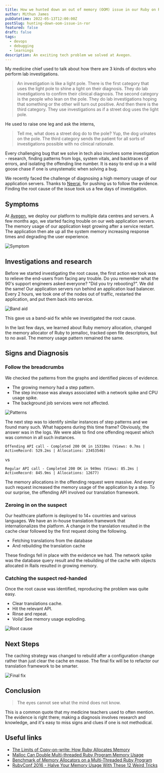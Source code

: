 ```yaml
---
title: How we hunted down an out of memory (OOM) issue in our Ruby on Rails Application servers
author: Mithun James
pubDatetime: 2022-05-13T12:00:00Z
postSlug: hunting-down-oom-issue-in-ror
featured: false
draft: false
tags:
  - devops
  - debugging
  - learnings
description: An exciting tech problem we solved at Avegen.  
---
```


My medicine chief used to talk about how there are 3 kinds of doctors who perform lab investigations.

> An investigation is like a light pole. There is the first category that uses the light pole to shine a light on their diagnosis. They do lab investigations to confirm their clinical diagnosis. The second category is the people who lean on the pole. They do lab investigations hoping that something or the other will turn out positive. And then there is the third category. They use investigations as if a street dog uses the light pole.

He used to raise one leg and ask the interns, 

> Tell me, what does a street dog do to the pole? Yup, the dog urinates on the pole. The third category sends the patient for all sorts of investigations possible with no clinical rationale.

Every challenging bug that we solve in tech also involves some investigation - research, finding patterns from logs, system vitals, and backtraces of errors, and isolating the offending line number. It is easy to end up in a wild goose chase if one is unsystematic when solving a bug.

We recently faced the challenge of diagnosing a high memory usage of our application servers. Thanks to <a href="https://www.linkedin.com/in/neeraj-apte-9014451" target="_blank">Neeraj</a>, for pushing us to follow the evidence. Finding the root cause of the issue took us a few days of investigation.

## Symptoms

At <a href="https://www.linkedin.com/company/avegen" target="_blank">Avegen</a>, we deploy our platform to multiple data centres and servers. A few months ago, we started facing trouble on our web application servers. The memory usage of our application kept growing after a service restart. The application then ate up all the system memory increasing response times and degrading the user experience.

![Symptom](/assets/oom/symptom.png "Symptom")

## Investigations and research

Before we started investigating the root cause, the first action we took was to relieve the end-users from facing any trouble. Do you remember what the 90's support engineers asked everyone? "Did you try rebooting?". We did the same! Our application servers run behind an application load balancer. Every 2 hours, we took one of the nodes out of traffic, restarted the application, and put them back into service.

![Band aid](/assets/oom/bandaid.png "Band aid")

This gave us a band-aid fix while we investigated the root cause.

In the last few days, we learned about Ruby memory allocation, changed the memory allocator of Ruby to jemalloc, tracked open file descriptors, but to no avail. The memory usage pattern remained the same.

## Signs and Diagnosis

### Follow the breadcrumbs

We checked the patterns from the graphs and identified pieces of evidence.

- The growing memory had a step pattern.
- The step increase was always associated with a network spike and CPU usage spike.
- The background job services were not affected.

![Patterns](/assets/oom/patterns.png "Patterns")

The next step was to identify similar instances of step patterns and we found many such. What happens during this time frame? Obviously, the answer was in the logs. We were able to find one offending request which was common in all such instances.

`Offending API call - Completed 200 OK in 15310ms (Views: 0.7ms | ActiveRecord: 529.2ms | Allocations: 23453546)`

vs

`Regular API call - Completed 200 OK in 949ms (Views: 85.2ms | ActiveRecord: 845.9ms | Allocations: 12677)`

The memory allocations in the offending request were massive. And every such request increased the memory usage of the application by a step. To our surprise, the offending API involved our translation framework.

### Zeroing in on the suspect

Our healthcare platform is deployed to 14+ countries and various languages. We have an in-house translation framework that internationalizes the platform. A change in the translation resulted in the cache clear followed by the first request doing the following.

- Fetching translations from the database
- And rebuilding the translation cache

These findings fell in place with the evidence we had. The network spike was the database query result and the rebuilding of the cache with objects allocated in Rails resulted in growing memory.

### Catching the suspect red-handed

Once the root cause was identified, reproducing the problem was quite easy.

- Clear translations cache.
- Hit the relevant API.
- Rinse and repeat.
- Voila! See memory usage exploding.

![Root cause](/assets/oom/rootcause.jpg "Root cause")

## Next Steps

The caching strategy was changed to rebuild after a configuration change rather than just clear the cache en masse. The final fix will be to refactor our translation framework to be smarter.

![Final fix](/assets/oom/fix.png "Final fix")

## Conclusion

> The eyes cannot see what the mind does not know. 

This is a common quote that my medicine teachers used to often mention. The evidence is right there; making a diagnosis involves research and knowledge, and it's easy to miss signs and clues if one is not methodical. 

## Useful links

- <a href="https://brandur.org/ruby-memory" target="_blank">The Limits of Copy-on-write: How Ruby Allocates Memory</a>
- <a href="https://www.speedshop.co/2017/12/04/malloc-doubles-ruby-memory.html" target="_blank">Malloc Can Double Multi-threaded Ruby Program Memory Usage</a>
- <a href="https://andresakata.medium.com/benchmark-of-memory-allocators-on-a-multi-threaded-ruby-program-354ec4dc2e7e" target="_blank">Benchmark of Memory Allocators on a Multi-Threaded Ruby Program</a>
- <a href="https://www.youtube.com/watch?v=kZcqyuPeDao" target="_blank">RubyConf 2016 - Halve Your Memory Usage With These 12 Weird Tricks</a>